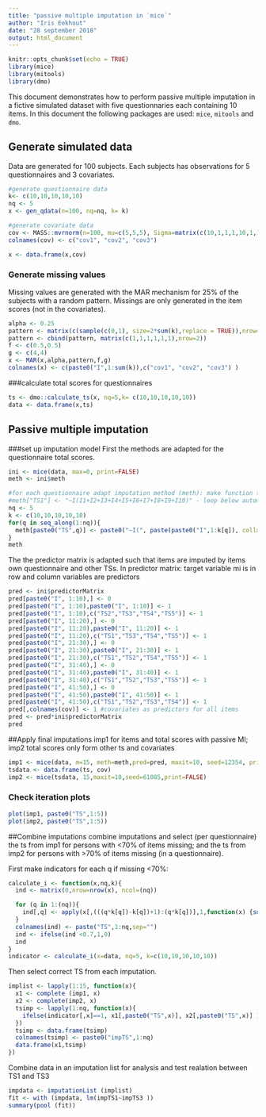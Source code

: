 ```yaml
---
title: "passive multiple imputation in `mice`"
author: "Iris Eekhout"
date: "28 september 2018"
output: html_document
---
```


```r
knitr::opts_chunk$set(echo = TRUE)
library(mice)
library(mitools)
library(dmo)
```

This document demonstrates how to perform passive multiple imputation in a fictive simulated dataset with five questionnaries each containing 10 items. In this document the following packages are used: `mice`, `mitools` and `dmo`. 


## Generate simulated data
Data are generated for 100 subjects. Each subjects has observations for 5 questionnaires and 3 covariates.
```r
#generate questionnaire data
k<- c(10,10,10,10,10)
nq <- 5
x <- gen_qdata(n=100, nq=nq, k= k)

#generate covariate data
cov <- MASS::mvrnorm(n=100, mu=c(5,5,5), Sigma=matrix(c(10,1,1,1,10,1,1,1,10),3,3))
colnames(cov) <- c("cov1", "cov2", "cov3")

x <- data.frame(x,cov)

```

### Generate missing values
Missing values are generated with the MAR mechanism for 25% of the subjects with a random pattern. Missings are only generated in the item scores (not in the covariates).

```r
alpha <- 0.25
pattern <- matrix(c(sample(c(0,1), size=2*sum(k),replace = TRUE)),nrow=2)
pattern <- cbind(pattern, matrix(c(1,1,1,1,1,1),nrow=2))
f <- c(0.5,0.5)
g <- c(4,4)
x <- MAR(x,alpha,pattern,f,g)
colnames(x) <- c(paste0("I",1:sum(k)),c("cov1", "cov2", "cov3") )
```


###calculate total scores for questionnaires
```r
ts <- dmo::calculate_ts(x, nq=5,k= c(10,10,10,10,10))
data <- data.frame(x,ts)
```

## Passive multiple imputation
###set up imputation model
First the methods are adapted for the questionnaire total scores.
```r
ini <- mice(data, max=0, print=FALSE)
meth <- ini$meth

#for each questionnaire adapt imputation method (meth): make function to calculate TS between iterations. Example TS1:
#meth["TS1"] <- "~I(I1+I2+I3+I4+I5+I6+I7+I8+I9+I10)" - loop below automates for simulation data
nq <- 5
k <- c(10,10,10,10,10)
for(q in seq_along(1:nq)){
  meth[paste0("TS",q)] <- paste0("~I(", paste(paste0("I",1:k[q]), collapse="+"), ")")
}
meth
```


The the predictor matrix is adapted such that items are imputed by items own questionnaire and other TSs.
In predictor matrix: target variable mi is in row and column variables are predictors
```r
pred <- ini$predictorMatrix
pred[paste0("I", 1:10),] <- 0
pred[paste0("I", 1:10),paste0("I", 1:10)] <- 1
pred[paste0("I", 1:10),c("TS2","TS3","TS4","TS5")] <- 1
pred[paste0("I", 11:20),] <- 0
pred[paste0("I", 11:20),paste0("I", 11:20)] <- 1
pred[paste0("I", 11:20),c("TS1","TS3","TS4","TS5")] <- 1
pred[paste0("I", 21:30),] <- 0
pred[paste0("I", 21:30),paste0("I", 21:30)] <- 1
pred[paste0("I", 21:30),c("TS1","TS2","TS4","TS5")] <- 1
pred[paste0("I", 31:40),] <- 0
pred[paste0("I", 31:40),paste0("I", 31:40)] <- 1
pred[paste0("I", 31:40),c("TS1","TS2","TS3","TS5")] <- 1
pred[paste0("I", 41:50),] <- 0
pred[paste0("I", 41:50),paste0("I", 41:50)] <- 1
pred[paste0("I", 41:50),c("TS1","TS2","TS3","TS4")] <- 1
pred[,colnames(cov)] <- 1 #covariates as predictors for all items
pred <- pred*ini$predictorMatrix
pred
```

##Apply final imputations
imp1 for items and total scores with passive MI; imp2 total scores only form other ts and covariates
```r
imp1 <- mice(data, m=15, meth=meth,pred=pred, maxit=10, seed=12354, print=FALSE)
tsdata <- data.frame(ts, cov)
imp2 <- mice(tsdata, 15,maxit=10,seed=61085,print=FALSE)
```

### Check iteration plots
```r
plot(imp1, paste0("TS",1:5))
plot(imp2, paste0("TS",1:5))
```

##Combine imputations
combine imputations and select (per questionnaire) the ts from imp1 for persons with <70% of items missing; and the ts from imp2 for persons with >70% of items missing (in a questionnaire).

First make indicators for each q if missing <70%:
```r
calculate_i <- function(x,nq,k){
  ind <- matrix(0,nrow=nrow(x), ncol=(nq))

  for (q in 1:(nq)){
    ind[,q] <- apply(x[,(((q*k[q])-k[q])+1):(q*k[q])],1,function(x) {sum(is.na(x))/length(x)})
  }
  colnames(ind) <- paste("TS",1:nq,sep="")
  ind <- ifelse(ind <0.7,1,0)
  ind
}
indicator <- calculate_i(x=data, nq=5, k=c(10,10,10,10,10))
```

Then select correct TS from each imputation.
```r
implist <- lapply(1:15, function(x){
  x1 <- complete (imp1, x)
  x2 <- complete(imp2, x)
  tsimp <- lapply(1:nq, function(x){
    ifelse(indicator[,x]==1, x1[,paste0("TS",x)], x2[,paste0("TS",x)] )
  })
  tsimp <- data.frame(tsimp)
  colnames(tsimp) <- paste0("impTS",1:nq)
  data.frame(x1,tsimp)
})
```

Combine data in an imputation list for analysis and test realation between TS1 and TS3
```r
impdata <- imputationList (implist)
fit <- with (impdata, lm(impTS1~impTS3 )) 
summary(pool (fit))

```

